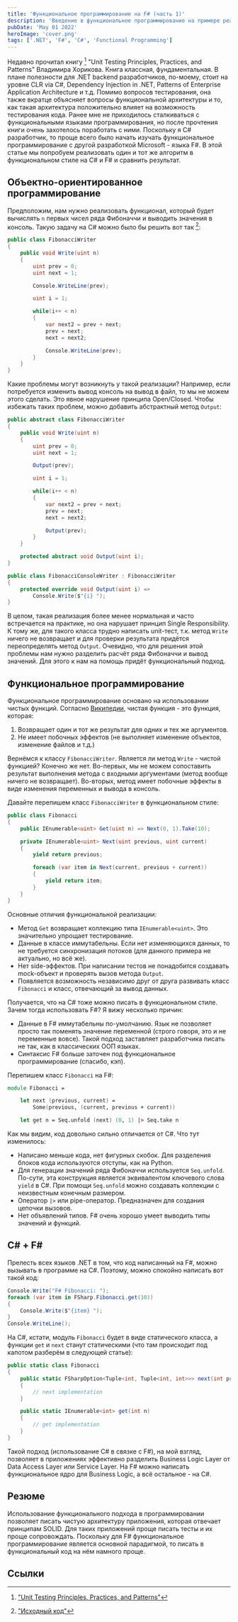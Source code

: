 ```yaml
---
title: 'Функциональное программирование на F# (часть 1)'
description: 'Введение в функциональное программирование на примере реализации последовательности Фибоначчи на F# и C#, сравнение подходов и преимущества функционального стиля'
pubDate: 'May 01 2022'
heroImage: 'cover.png'
tags: ['.NET', 'F#', 'C#', 'Functional Programming']
---
```


Недавно прочитал книгу [^1] "Unit Testing Principles, Practices, and Patterns" Владимира Хорикова. Книга классная, фундаментальная. В плане полезности для .NET backend разработчиков, по-моему, стоит на уровне CLR via C#, Dependency Injection in .NET, Patterns of Enterprise Application Architecture и т.д. Помимо вопросов тестирования, она также вкратце объясняет вопросы функциональной архитектуры и то, как такая архитектура положительно влияет на возможность тестирования кода. Ранее мне не приходилось сталкиваться с функциональными языками программирования, но после прочтения книги очень захотелось поработать с ними. Поскольку я C# разработчик, то проще всего было начать изучать функциональное программирование с другой разработкой Microsoft - языка F#. В этой статье мы попробуем реализовать один и тот же алгоритм в функциональном стиле на C# и F# и сравнить результат.

## Объектно-ориентированное программирование

Предположим, нам нужно реализовать функционал, который будет вычислять `n` первых чисел ряда Фибоначчи и выводить значения в консоль. Такую задачу на C# можно было бы решить вот так [^2]:

``` csharp
public class FibonacciWriter
{
    public void Write(uint n)
    {
        uint prev = 0;
        uint next = 1;

        Console.WriteLine(prev);

        uint i = 1;

        while(i++ < n)
        {
            var next2 = prev + next;
            prev = next;
            next = next2;

            Console.WriteLine(prev);
        }
    }
}
```

Какие проблемы могут возникнуть у такой реализации? Например, если потребуется изменить вывод консоль на вывод в файл, то мы не можем этого сделать. Это явное нарушение принципа Open/Closed. Чтобы избежать таких проблем, можно добавить абстрактный метод `Output`:

``` csharp
public abstract class FibonacciWriter
{
    public void Write(uint n)
    {
        uint prev = 0;
        uint next = 1;

        Output(prev);

        uint i = 1;

        while(i++ < n)
        {
            var next2 = prev + next;
            prev = next;
            next = next2;

            Output(prev);
        }
    }

    protected abstract void Output(uint i);
}

public class FibonacciConsoleWriter : FibonacciWriter
{
    protected override void Output(uint i) =>
        Console.Write($"{i} ");
}
```

В целом, такая реализация более менее нормальная и часто встречается на практике, но она нарушает принцип Single Responsibility. К тому же, для такого класса трудно написать unit-тест, т.к. метод `Write` ничего не возвращает и для проверки результата придётся переопределять метод `Output`. Очевидно, что для решения этой проблемы нам нужно разделить расчёт ряда Фибоначчи и вывод значений. Для этого к нам на помощь придёт функциональный подход.

## Функциональное программирование

Функциональное программирование основано на использовании чистых функций. Согласно [Википедии](https://en.wikipedia.org/wiki/Pure_function), чистая функция - это функция, которая:

1. Возвращает один и тот же результат для одних и тех же аргументов.
2. Не имеет побочных эффектов (не выполняет изменение объектов, изменение файлов и т.д.)

Вернёмся к классу `FibonacciWriter`. Является ли метод `Write` - чистой функцией? Конечно же нет. Во-первых, мы не можем сопоставить результат выполнения метода с входными аргументами (метод вообще ничего не возвращает). Во-вторых, метод имеет побочные эффекты в виде изменения переменных и вывода в консоль.

Давайте перепишем класс `FibonacciWriter` в функциональном стиле:

``` csharp
public class Fibonacci
{
    public IEnumerable<uint> Get(uint n) => Next(0, 1).Take(10);

    private IEnumerable<uint> Next(uint previous, uint current)
    {
        yield return previous;

        foreach (var item in Next(current, previous + current)) 
        {
            yield return item;
        }
    }
}
```

Основные отличия функциональной реализации:

- Метод `Get` возвращает коллекцию типа `IEnumerable<uint>`. Это значительно упрощает тестирование.
- Данные в классе иммутабельны. Если нет изменяющихся данных, то не требуется синхронизация потоков (для данного примера не актуально, но всё же).
- Нет side-эффектов. При написании тестов не понадобится создавать mock-объект и проверять вызов метода `Output`.
- Появляется возможность независимо друг от друга развивать класс `Fibonacci` и класс, отвечающий за вывод данных.

Получается, что на C# тоже можно писать в функциональном стиле. Зачем тогда использовать F#? Я вижу несколько причин:

- Данные в F# иммутабельны по-умолчанию. Язык не позволяет просто так поменять значение переменной (строго говоря, это и не переменные вовсе). Такой подход заставляет разработчика писать не так, как в классических ООП языках.
- Синтаксис F# больше заточен под функциональное программирование (спасибо, кэп).

Перепишем класс `Fibonacci` на F#:

``` fsharp
module Fibonacci =

    let next (previous, current) = 
        Some(previous, (current, previous + current))

    let get n = Seq.unfold (next) (0, 1) |> Seq.take n
```

Как мы видим, код довольно сильно отличается от C#. Что тут изменилось:

- Написано меньше кода, нет фигурных скобок. Для разделения блоков кода используются отступы, как на Python.
- Для генерации значений ряда Фибоначчи используется `Seq.unfold`. По-сути, эта конструкция является эквивалентом ключевого слова `yield` в C#. При помощи `Seq.unfold` можно создавать коллекции с неизвестным конечным размером.
- Оператор `|>` или pipe-оператор. Предназначен для создания цепочки вызовов.
- Нет объявлений типов. F# очень хорошо умеет выводить типы значений и функций.

## C# + F#

Прелесть всех языков .NET в том, что код написанный на F#, можно вызывать в программе на C#. Поэтому, можно спокойно написать вот такой код:

``` csharp
Console.Write("F# Fibonacci: ");
foreach (var item in FSharp.Fibonacci.get(10))
{
    Console.Write($"{item} ");
}
Console.WriteLine();
```

На C#, кстати, модуль `Fibonacci` будет в виде статического класса, а функции `get` и `next` станут статическими (что там происходит под капотом разберём в следующей статье):

``` csharp
public static class Fibonacci
{
    public static FSharpOption<Tuple<int, Tuple<int, int>>> next(int previous, int current)
    {
        // next implementation
    }

    public static IEnumerable<int> get(int n)
    {
        // get implementation
    }
}
```

Такой подход (использование C# в связке с F#), на мой взгляд, позволяет в приложениях эффективно разделить Business Logic Layer от Data Access Layer или Service Layer. На F# можно написать функциональное ядро для Business Logic, а всё остальное - на C#.

## Резюме

Использование функционального подхода в программировании позволяет писать чистую архитектуру приложения, которая отвечает принципам SOLID. Для таких приложений проще писать тесты и их проще сопровождать. Поскольку для F# функциональное программирование является основной парадигмой, то писать в функциональный код на нём намного проще.

## Ссылки

[^1]: ["Unit Testing Principles, Practices, and Patterns"](https://www.manning.com/books/unit-testing)
[^2]: ["Исходный код"](https://github.com/alexeyfv/FunctionalProgramming)
